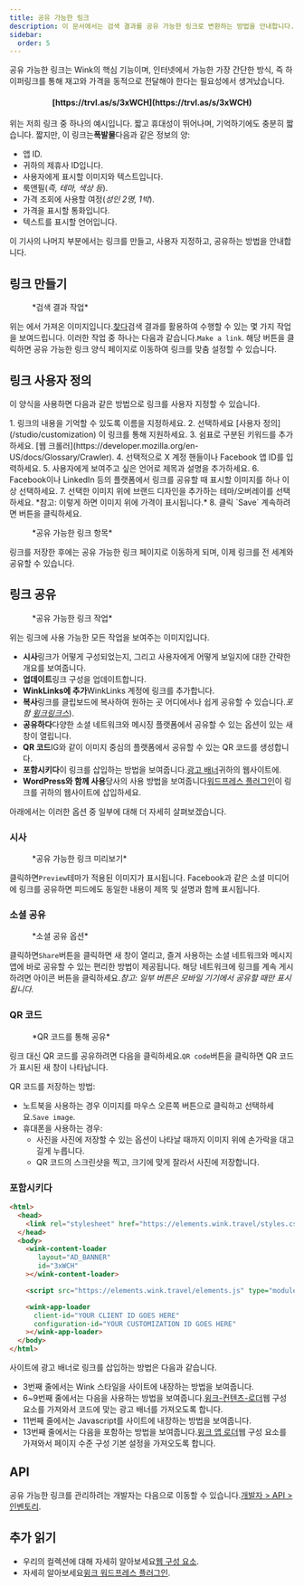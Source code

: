 ```yaml
---
title: 공유 가능한 링크
description: 이 문서에서는 검색 결과를 공유 가능한 링크로 변환하는 방법을 안내합니다.
sidebar:
  order: 5
---
```


공유 가능한 링크는 Wink의 핵심 기능이며, 인터넷에서 가능한 가장 간단한 방식, 즉 하이퍼링크를 통해 재고와 가격을 동적으로 전달해야 한다는 필요성에서 생겨났습니다.

<h4 align="center">[https://trvl.as/s/3xWCH](https://trvl.as/s/3xWCH)</h4>


위는 저희 링크 중 하나의 예시입니다. 짧고 휴대성이 뛰어나며, 기억하기에도 충분히 짧습니다. 짧지만, 이 링크는**폭발물**다음과 같은 정보의 양:

* 앱 ID.
* 귀하의 제휴사 ID입니다.
* 사용자에게 표시할 이미지와 텍스트입니다.
* 룩앤필(*즉, 테마, 색상 등*).
* 가격 조회에 사용할 여정(*성인 2명, 1박*).
* 가격을 표시할 통화입니다.
* 텍스트를 표시할 언어입니다.

이 기사의 나머지 부분에서는 링크를 만들고, 사용자 지정하고, 공유하는 방법을 안내합니다.

## 링크 만들기

<figure>
  <CloudinaryImage width="350" height="238" resize="scale" quality="best" alt="행위" src="academy/inventory-actions" errorImage="noimage_opaque_nyrtl0.png" />

  <figcaption>*검색 결과 작업*</figcaption>
</figure>


위는 에서 가져온 이미지입니다.[찾다](/studio/search)검색 결과를 활용하여 수행할 수 있는 몇 가지 작업을 보여드립니다. 이러한 작업 중 하나는 다음과 같습니다.`Make a link`.
해당 버튼을 클릭하면 공유 가능한 링크 양식 페이지로 이동하여 링크를 맞춤 설정할 수 있습니다.

## 링크 사용자 정의

이 양식을 사용하면 다음과 같은 방법으로 링크를 사용자 지정할 수 있습니다.

<Steps>
  1. 링크의 내용을 기억할 수 있도록 이름을 지정하세요.
  2. 선택하세요 [사용자 정의](/studio/customization) 이 링크를 통해 지원하세요.
  3. 쉼표로 구분된 키워드를 추가하세요. [웹 크롤러](https://developer.mozilla.org/en-US/docs/Glossary/Crawler).
  4. 선택적으로 X 계정 핸들이나 Facebook 앱 ID를 입력하세요.
  5. 사용자에게 보여주고 싶은 언어로 제목과 설명을 추가하세요.
  6. Facebook이나 LinkedIn 등의 플랫폼에서 링크를 공유할 때 표시할 이미지를 하나 이상 선택하세요.
  7. 선택한 이미지 위에 브랜드 디자인을 추가하는 테마/오버레이를 선택하세요. *참고: 이렇게 하면 이미지 위에 가격이 표시됩니다.*
  8. 클릭 `Save` 계속하려면 버튼을 클릭하세요.
</Steps>


<figure>
  <CloudinaryImage width="350" height="641" resize="scale" quality="best" alt="공유 가능한 링크" src="academy/shareable-link" errorImage="noimage_opaque_nyrtl0.png" />

  <figcaption>*공유 가능한 링크 항목*</figcaption>
</figure>


링크를 저장한 후에는 공유 가능한 링크 페이지로 이동하게 되며, 이제 링크를 전 세계와 공유할 수 있습니다.

## 링크 공유

<figure>
  <CloudinaryImage width="350" height="641" resize="scale" quality="best" alt="행위" src="academy/shareable-link-actions" errorImage="noimage_opaque_nyrtl0.png" />

  <figcaption>*공유 가능한 링크 작업*</figcaption>
</figure>


위는 링크에 사용 가능한 모든 작업을 보여주는 이미지입니다.

* **시사**링크가 어떻게 구성되었는지, 그리고 사용자에게 어떻게 보일지에 대한 간략한 개요를 보여줍니다.
* **업데이트**링크 구성을 업데이트합니다.
* **WinkLinks에 추가**WinkLinks 계정에 링크를 추가합니다.
* **복사**링크를 클립보드에 복사하여 원하는 곳 어디에서나 쉽게 공유할 수 있습니다.*포함 [윙크링크스](/link-manager/wink-links)*).
* **공유하다**다양한 소셜 네트워크와 메시징 플랫폼에서 공유할 수 있는 옵션이 있는 새 창이 열립니다.
* **QR 코드**IG와 같이 이미지 중심의 플랫폼에서 공유할 수 있는 QR 코드를 생성합니다.
* **포함시키다**이 링크를 삽입하는 방법을 보여줍니다.[광고 배너](/developers/web-components/#content-loader)귀하의 웹사이트에.
* **WordPress와 함께 사용**당사의 사용 방법을 보여줍니다[워드프레스 플러그인](/developers/wordpress)이 링크를 귀하의 웹사이트에 삽입하세요.

아래에서는 이러한 옵션 중 일부에 대해 더 자세히 살펴보겠습니다.

### 시사

<figure>
  <CloudinaryImage width="700" height="373" resize="scale" quality="best" alt="시사" src="academy/shareable-link-preview" errorImage="noimage_opaque_nyrtl0.png" />

  <figcaption>*공유 가능한 링크 미리보기*</figcaption>
</figure>


클릭하면`Preview`테마가 적용된 이미지가 표시됩니다. Facebook과 같은 소셜 미디어에 링크를 공유하면 피드에도 동일한 내용이 제목 및 설명과 함께 표시됩니다.

### 소셜 공유

<figure>
  <CloudinaryImage width="350" height="231" resize="scale" quality="best" alt="소셜 공유" src="academy/shareable-link-share" errorImage="noimage_opaque_nyrtl0.png" />

  <figcaption>*소셜 공유 옵션*</figcaption>
</figure>


클릭하면`Share`버튼을 클릭하면 새 창이 열리고, 즐겨 사용하는 소셜 네트워크와 메시지 앱에 바로 공유할 수 있는 편리한 방법이 제공됩니다.
해당 네트워크에 링크를 계속 게시하려면 아이콘 버튼을 클릭하세요.*참고: 일부 버튼은 모바일 기기에서 공유할 때만 표시됩니다.*

### QR 코드

<figure>
  <CloudinaryImage width="350" height="440" resize="scale" quality="best" alt="소셜 공유" src="academy/shareable-link-qr-code" errorImage="noimage_opaque_nyrtl0.png" />

  <figcaption>*QR 코드를 통해 공유*</figcaption>
</figure>


링크 대신 QR 코드를 공유하려면 다음을 클릭하세요.`QR code`버튼을 클릭하면 QR 코드가 표시된 새 창이 나타납니다.

QR 코드를 저장하는 방법:

* 노트북을 사용하는 경우 이미지를 마우스 오른쪽 버튼으로 클릭하고 선택하세요.`Save image`.
* 휴대폰을 사용하는 경우:
  * 사진을 사진에 저장할 수 있는 옵션이 나타날 때까지 이미지 위에 손가락을 대고 길게 누릅니다.
  * QR 코드의 스크린샷을 찍고, 크기에 맞게 잘라서 사진에 저장합니다.

### 포함시키다

```html {3, 6-9, 11, 13-16}
<html>
  <head>
    <link rel="stylesheet" href="https://elements.wink.travel/styles.css"></link>
  </head>
  <body>
    <wink-content-loader
       layout="AD_BANNER"
       id="3xWCH"
    ></wink-content-loader>

    <script src="https://elements.wink.travel/elements.js" type="module" defer></script>

    <wink-app-loader
      client-id="YOUR CLIENT ID GOES HERE"
      configuration-id="YOUR CUSTOMIZATION ID GOES HERE"
    ></wink-app-loader>
  </body>
</html>
```

사이트에 광고 배너로 링크를 삽입하는 방법은 다음과 같습니다.

* 3번째 줄에서는 Wink 스타일을 사이트에 내장하는 방법을 보여줍니다.
* 6~9번째 줄에서는 다음을 사용하는 방법을 보여줍니다.[윙크-컨텐츠-로더](/developers/web-components/#content-loader)웹 구성 요소를 가져와서 코드에 맞는 광고 배너를 가져오도록 합니다.
* 11번째 줄에서는 Javascript를 사이트에 내장하는 방법을 보여줍니다.
* 13번째 줄에서는 다음을 포함하는 방법을 보여줍니다.[윙크 앱 로더](/developers/web-components/#application-loader)웹 구성 요소를 가져와서 페이지 수준 구성 기본 설정을 가져오도록 합니다.

## API

공유 가능한 링크를 관리하려는 개발자는 다음으로 이동할 수 있습니다.[개발자 > API > 인벤토리](/developers/apis/#inventory-api).

## 추가 읽기

* 우리의 컬렉션에 대해 자세히 알아보세요[웹 구성 요소](/developers/web-components).
* 자세히 알아보세요[윙크 워드프레스 플러그인](/developers/wordpress).

